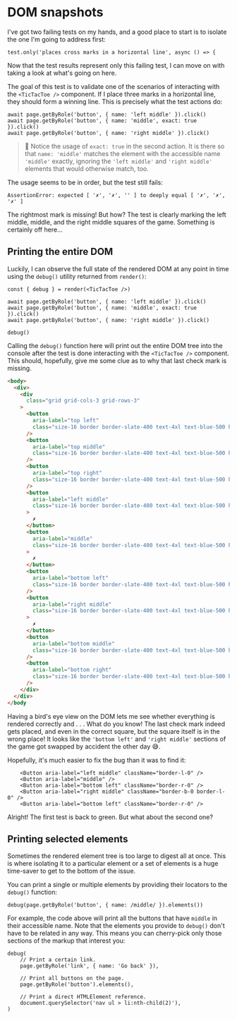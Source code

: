 # DOM snapshots

I've got two failing tests on my hands, and a good place to start is to isolate the one I'm going to address first:

```tsx filename=tic-tac-toe.browser.test.tsx
test.only('places cross marks in a horizontal line', async () => {
```

Now that the test results represent only this failing test, I can move on with taking a look at what's going on here.

The goal of this test is to validate one of the scenarios of interacting with the `<TicTacToe />` component. If I place three marks in a horizontal line, they should form a winning line. This is precisely what the test actions do:

```tsx filename=tic-tac-toe.browser.test.tsx
await page.getByRole('button', { name: 'left middle' }).click()
await page.getByRole('button', { name: 'middle', exact: true }).click()
await page.getByRole('button', { name: 'right middle' }).click()
```

> 🦉 Notice the usage of `exact: true` in the second action. It is there so that `name: 'middle'` matches the element with the accessible name `'middle'` exactly, ignoring the `'left middle'` and `'right middle'` elements that would otherwise match, too.

The usage seems to be in order, but the test still fails:

```
AssertionError: expected [ '✗', '✗', '' ] to deeply equal [ '✗', '✗', '✗' ]
```

The rightmost mark is missing! But how? The test is clearly marking the left middle, middle, and the right middle squares of the game. Something is certainly off here...

## Printing the entire DOM

Luckily, I can observe the full state of the rendered DOM at any point in time using the `debug()` utility returned from `render()`:

```tsx filename=tic-tac-toe.browser.test.tsx add=1,7
const { debug } = render(<TicTacToe />)

await page.getByRole('button', { name: 'left middle' }).click()
await page.getByRole('button', { name: 'middle', exact: true }).click()
await page.getByRole('button', { name: 'right middle' }).click()

debug()
```

Calling the `debug()` function here will print out the entire DOM tree into the console after the test is done interacting with the `<TicTacToe />` component. This should, hopefully, give me some clue as to why that last check mark is missing.

```html highlight=18-29,34-39
<body>
  <div>
    <div
      class="grid grid-cols-3 grid-rows-3"
    >
      <button
        aria-label="top left"
        class="size-16 border border-slate-400 text-4xl text-blue-500 hover:bg-slate-200 border-l-0 border-t-0"
      />
      <button
        aria-label="top middle"
        class="size-16 border border-slate-400 text-4xl text-blue-500 hover:bg-slate-200 border-t-0"
      />
      <button
        aria-label="top right"
        class="size-16 border border-slate-400 text-4xl text-blue-500 hover:bg-slate-200 border-r-0 border-t-0"
      />
      <button
        aria-label="left middle"
        class="size-16 border border-slate-400 text-4xl text-blue-500 hover:bg-slate-200 border-l-0"
      >
        ✗
      </button>
      <button
        aria-label="middle"
        class="size-16 border border-slate-400 text-4xl text-blue-500 hover:bg-slate-200 "
      >
        ✗
      </button>
      <button
        aria-label="bottom left"
        class="size-16 border border-slate-400 text-4xl text-blue-500 hover:bg-slate-200 border-r-0"
      />
      <button
        aria-label="right middle"
        class="size-16 border border-slate-400 text-4xl text-blue-500 hover:bg-slate-200 border-b-0 border-l-0"
      >
        ✗
      </button>
      <button
        aria-label="bottom middle"
        class="size-16 border border-slate-400 text-4xl text-blue-500 hover:bg-slate-200 border-b-0"
      />
      <button
        aria-label="bottom right"
        class="size-16 border border-slate-400 text-4xl text-blue-500 hover:bg-slate-200 border-b-0 border-r-0"
      />
    </div>
  </div>
</body
```

Having a bird's eye view on the DOM lets me see whether everything is rendered correctly and . . . What do you know! The last check mark indeed gets placed, and even in the correct square, but the square itself is in the wrong place! It looks like the `'bottom left'` and `'right middle'` sections of the game got swapped by accident the other day 😅.

Hopefully, it's much easier to fix the bug than it was to find it:

```tsx filename=tic-tac-toe.tsx remove=3 add=5
	<Button aria-label="left middle" className="border-l-0" />
	<Button aria-label="middle" />
	<Button aria-label="bottom left" className="border-r-0" />
	<Button aria-label="right middle" className="border-b-0 border-l-0" />
	<Button aria-label="bottom left" className="border-r-0" />
```

Alright! The first test is back to green. But what about the second one?

## Printing selected elements

Sometimes the rendered element tree is too large to digest all at once. This is where isolating it to a particular element or a set of elements is a huge time-saver to get to the bottom of the issue.

You can print a single or multiple elements by providing their locators to the `debug()` function:

```tsx nonumber
debug(page.getByRole('button', { name: /middle/ }).elements())
```

For example, the code above will print all the buttons that have `middle` in their accessible name. Note that the elements you provide to `debug()` don't have to be related in any way. This means you can cherry-pick only those sections of the markup that interest you:

```tsx nonumber
debug(
	// Print a certain link.
	page.getByRole('link', { name: 'Go back' }),

	// Print all buttons on the page.
	page.getByRole('button').elements(),

	// Print a direct HTMLElement reference.
	document.querySelector('nav ul > li:nth-child(2)'),
)
```
